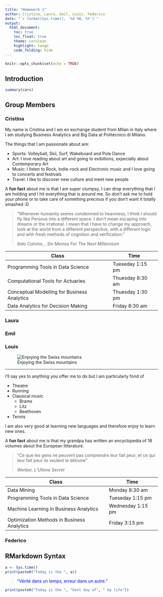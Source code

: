 ```yaml
---
title: "Homework 1"
author: Cristina, Laura, Emil, Louis, Federico
date: "`r format(Sys.time(), '%d %B, %Y')`"
output: 
  html_document:
    toc: true 
    toc_float: true 
    theme: cerulean
    highlight: tango
    code_folding: hide
---
```

```r
knitr::opts_chunk$set(echo = TRUE)
```

## Introduction



```r
summary(cars)

```

## Group Members {.tabset .tabset-pills}

### Cristina
My name is Cristina and I am en exchange student from Milan in Italy where I am studying Business Analytics and Big Data at Politecnico di Milano.

The things that I am passionate about are:

* Sports: Volleyball, Skii, Surf, Wakeboard and Pole Dance
* Art: I love reading about art and going to exibitions, expecially about Contemporary Art
* Music: I listen to Rock, Indie-rock and Electronic music and I love going to concerts and festivals
* Travel: I like to discover new culture and meet new people

A **fun fact** about me is that I am super clumpsy, I can drop everything that I am holding and I hit everything that is around me. So don't ask me to hold your phone or to take care of something precious if you don't want it totally smashed :D



> "Whenever humanity seems condemned to heaviness, I think I should fly like Perseus into a different space. I don’t mean escaping into dreams or the irrational. I mean that I have to change my approach, look at the world from a different perspective, with a different logic and with fresh methods of cognition and verification."
>
> <cite>Italo Calvino, , Six Memos For The Next Millennium</cite>



Class | Time 
--- | --- 
Programming Tools in Data Science | Tueseday 1:15 pm
Computational Tools for Actuaries | Thuesday 8:30 am
Conceptual Modelling for Business Analytics | Thuesday 1:30 pm
Data Analytics for Decision Making | Friday 8:30 am


### Laura

### Emil

### Louis

![Enjoying the Swiss mountains](IMG_1400.jpg)

---

I'll say yes to anything you offer me to do but I am particularly fond of

* Theatre 
* Running 
* Classical music
    - Brams
    - Litz
    - Beethoven
* Tennis 
 

I am also very good at learning new languages and therefore enjoy to learn new ones. 

A **fun fact** about me is that my grandpa has written an encyclopedia of 18 
volumes about the European litterature.


> "Ce que les gens ne peuvent pas comprendre leur fait peur, et ce qui leur fait
peur ils veulent le d&eacute;truire"
>
> <cite>Werber, L'Ultime Secret</cite>



Class | Time 
--- | --- 
Data Mining | Monday 8:30 am
Programming Tools in Data Science | Tueseday 1:15 pm
Machine Learning in Business Analytics | Wednesday 1:15 pm
Optimization Methods in Business Analytics | Friday 3:15 pm


### Federico

## RMarkdown Syntax
  
```r
a <- Sys.time() 
print(paste0("Today is the ", a))
```

> <span style="color:blue">"V&eacute;rit&eacute; dans un temps, erreur dans 
> un autre."</span>


```r
print(paste0("Today is the ", "best day of", " my life"))
```


